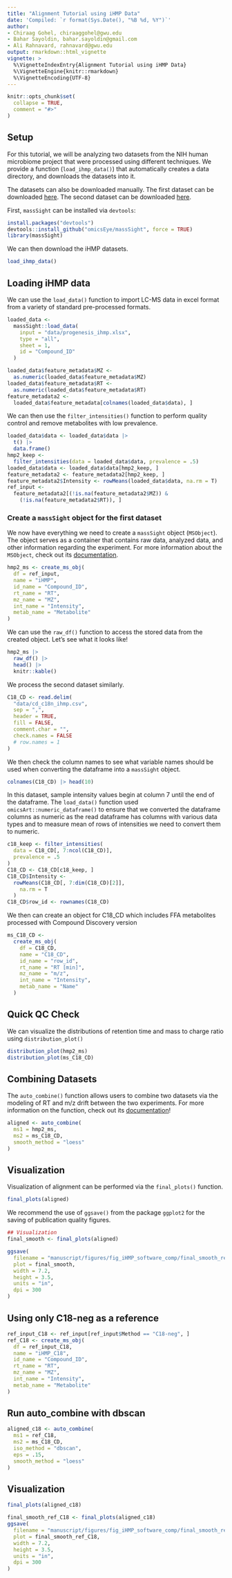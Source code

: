 ```yaml
---
title: "Alignment Tutorial using iHMP Data"
date: 'Compiled: `r format(Sys.Date(), "%B %d, %Y")`'
author:
- Chiraag Gohel, chiraaggohel@gwu.edu
- Bahar Sayoldin, bahar.sayoldin@gmail.com
- Ali Rahnavard, rahnavard@gwu.edu
output: rmarkdown::html_vignette
vignette: >
  %\VignetteIndexEntry{Alignment Tutorial using iHMP Data}
  %\VignetteEngine{knitr::rmarkdown}
  %\VignetteEncoding{UTF-8}
---
```


```r
knitr::opts_chunk$set(
  collapse = TRUE,
  comment = "#>"
)
```

## Setup

For this tutorial, we will be analyzing two datasets from the NIH human microbiome project that were processed using different techniques. We provide a function (`load_ihmp_data()`) that automatically creates a data directory, and downloads the datasets into it. 

The datasets can also be downloaded manually. The first dataset can be downloaded [here](https://gwu.box.com/shared/static/u5b2djx2sf1tq6gy3twz0x4hno1r4o58.xlsx). The second dataset can be downloaded [here](https://gwu.box.com/s/hrgfgmlllvzvmzbzyn8tolygel9brkkz). 

First, `massSight` can be installed via `devtools`:

```r
install.packages("devtools")
devtools::install_github("omicsEye/massSight", force = TRUE)
library(massSight)
```

We can then download the iHMP datasets.

```r
load_ihmp_data()
```

## Loading iHMP data

We can use the `load_data()` function to import LC-MS data in excel format from a variety of standard pre-processed formats.

```r
loaded_data <-
  massSight::load_data(
    input = "data/progenesis_ihmp.xlsx",
    type = "all",
    sheet = 1,
    id = "Compound_ID"
  )

loaded_data$feature_metadata$MZ <-
  as.numeric(loaded_data$feature_metadata$MZ)
loaded_data$feature_metadata$RT <-
  as.numeric(loaded_data$feature_metadata$RT)
feature_metadata2 <-
  loaded_data$feature_metadata[colnames(loaded_data$data), ]
```

We can then use the `filter_intensities()` function to perform quality control and remove metabolites with low prevalence. 

```r
loaded_data$data <- loaded_data$data |>
  t() |>
  data.frame()
hmp2_keep <-
  filter_intensities(data = loaded_data$data, prevalence = .5)
loaded_data$data <- loaded_data$data[hmp2_keep, ]
feature_metadata2 <- feature_metadata2[hmp2_keep, ]
feature_metadata2$Intensity <- rowMeans(loaded_data$data, na.rm = T)
ref_input <-
  feature_metadata2[(!is.na(feature_metadata2$MZ)) &
    (!is.na(feature_metadata2$RT)), ]
```

### Create a `massSight` object for the first dataset

We now have everything we need to create a `massSight` object (`MSObject`). The object serves as a container that contains raw data, analyzed data, and other information regarding the experiment. For more information about the `MSObject`, check out its [documentation](https://omicseye.github.io/massSight/reference/MSObject-class.html).

```r
hmp2_ms <- create_ms_obj(
  df = ref_input,
  name = "iHMP",
  id_name = "Compound_ID",
  rt_name = "RT",
  mz_name = "MZ",
  int_name = "Intensity",
  metab_name = "Metabolite"
)
```


We can use the `raw_df()` function to access the stored data from the created object. Let's see what it looks like!

```r
hmp2_ms |>
  raw_df() |>
  head() |>
  knitr::kable()
```

We process the second dataset similarly.

```r
C18_CD <- read.delim(
  "data/cd_c18n_ihmp.csv",
  sep = ",",
  header = TRUE,
  fill = FALSE,
  comment.char = "",
  check.names = FALSE
  # row.names = 1
)
```

We then check the column names to see what variable names should be used when converting the dataframe into a `massSight` object.

```r
colnames(C18_CD) |> head(10)
```

In this dataset, sample intensity values begin at column 7 until the end of the dataframe.
The `load_data()` function used `omicsArt::numeric_dataframe()` to ensure that we converted the dataframe columns as numeric as the read dataframe has columns with various data types and to measure mean of rows of intensities we need to convert them to numeric.

```r
c18_keep <- filter_intensities(
  data = C18_CD[, 7:ncol(C18_CD)],
  prevalence = .5
)
C18_CD <- C18_CD[c18_keep, ]
C18_CD$Intensity <-
  rowMeans(C18_CD[, 7:dim(C18_CD)[2]],
    na.rm = T
  )
C18_CD$row_id <- rownames(C18_CD)
```

We then can create an object for C18_CD which includes FFA metabolites processed with Compound Discovery version

```r
ms_C18_CD <-
  create_ms_obj(
    df = C18_CD,
    name = "C18_CD",
    id_name = "row_id",
    rt_name = "RT [min]",
    mz_name = "m/z",
    int_name = "Intensity",
    metab_name = "Name"
  )
```

## Quick QC Check

We can visualize the distributions of retention time and mass to charge ratio using `distribution_plot()`

```r
distribution_plot(hmp2_ms)
distribution_plot(ms_C18_CD)
```

## Combining Datasets

The `auto_combine()` function allows users to combine two datasets via the modeling of RT and m/z drift between the two experiments. For more information on the function, check out its [documentation](https://omicseye.github.io/massSight/reference/auto_combine.html)!

```r
aligned <- auto_combine(
  ms1 = hmp2_ms,
  ms2 = ms_C18_CD,
  smooth_method = "loess"
)
```

## Visualization

Visualization of alignment can be performed via the `final_plots()` function.

```r
final_plots(aligned)
```

We recommend the use of `ggsave()` from the package `ggplot2` for the saving of publication quality figures.

```r
## Visualization
final_smooth <- final_plots(aligned)

ggsave(
  filename = "manuscript/figures/fig_iHMP_software_comp/final_smooth_ref_all.png",
  plot = final_smooth,
  width = 7.2,
  height = 3.5,
  units = "in",
  dpi = 300
)
```

## Using only C18-neg as a reference 

```r
ref_input_C18 <- ref_input[ref_input$Method == "C18-neg", ]
ref_C18 <- create_ms_obj(
  df = ref_input_C18,
  name = "iHMP_C18",
  id_name = "Compound_ID",
  rt_name = "RT",
  mz_name = "MZ",
  int_name = "Intensity",
  metab_name = "Metabolite"
)
```

## Run auto_combine with dbscan

```r
aligned_c18 <- auto_combine(
  ms1 = ref_C18,
  ms2 = ms_C18_CD,
  iso_method = "dbscan",
  eps = .15,
  smooth_method = "loess"
)
```

## Visualization

```r
final_plots(aligned_c18)
```

```r
final_smooth_ref_C18 <- final_plots(aligned_c18)
ggsave(
  filename = "manuscript/figures/fig_iHMP_software_comp/final_smooth_ref_C18.png",
  plot = final_smooth_ref_C18,
  width = 7.2,
  height = 3.5,
  units = "in",
  dpi = 300
)
```
